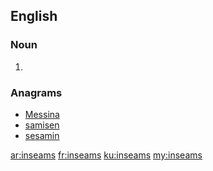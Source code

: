 ==English==

===Noun===
{{head|en|noun plural form}}

# {{plural of|inseam|lang=en}}

===Anagrams===
* [[Messina#English|Messina]]
* [[samisen#English|samisen]]
* [[sesamin#English|sesamin]]

[[ar:inseams]]
[[fr:inseams]]
[[ku:inseams]]
[[my:inseams]]